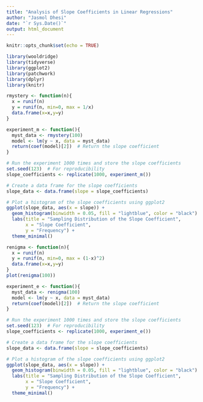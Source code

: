 ---
title: "Analysis of Slope Coefficients in Linear Regressions"
author: "Jasmol Dhesi"
date: "`r Sys.Date()`"
output: html_document
---

```{r setup, include=FALSE}
knitr::opts_chunk$set(echo = TRUE)
```


```{r setup_libraries, echo=FALSE, message=FALSE, warning=FALSE}
library(wooldridge)
library(tidyverse)
library(ggplot2)
library(patchwork)
library(dplyr)
library(knitr)
```

```{r iid_sample}
rmystery <- function(n){
  x = runif(n)
  y = runif(n, min=0, max = 1/x)
  data.frame(x=x,y=y)
}
```

```{r expperiment_fun}
experiment_m <- function(){
  myst_data <- rmystery(100)
  model <- lm(y ~ x, data = myst_data)
  return(coef(model)[2])  # Return the slope coefficient
}
```

```{r visualization_mystery}
# Run the experiment 1000 times and store the slope coefficients
set.seed(123)  # For reproducibility
slope_coefficients <- replicate(1000, experiment_m())

# Create a data frame for the slope coefficients
slope_data <- data.frame(slope = slope_coefficients)

# Plot a histogram of the slope coefficients using ggplot2
ggplot(slope_data, aes(x = slope)) +
  geom_histogram(binwidth = 0.05, fill = "lightblue", color = "black") +
  labs(title = "Sampling Distribution of the Slope Coefficient",
       x = "Slope Coefficient",
       y = "Frequency") +
  theme_minimal()
```

```{r enigma}
renigma <- function(n){
  x = runif(n)
  y = runif(n, min=0, max = (1-x)^2)
  data.frame(x=x,y=y)
}
plot(renigma(100))
```

```{r expperiment_e}
experiment_e <- function(){
  myst_data <- renigma(100)
  model <- lm(y ~ x, data = myst_data)
  return(coef(model)[2])  # Return the slope coefficient
}
```

```{r visualization_enigma}
# Run the experiment 1000 times and store the slope coefficients
set.seed(123)  # For reproducibility
slope_coefficients <- replicate(1000, experiment_e())

# Create a data frame for the slope coefficients
slope_data <- data.frame(slope = slope_coefficients)

# Plot a histogram of the slope coefficients using ggplot2
ggplot(slope_data, aes(x = slope)) +
  geom_histogram(binwidth = 0.05, fill = "lightblue", color = "black") +
  labs(title = "Sampling Distribution of the Slope Coefficient",
       x = "Slope Coefficient",
       y = "Frequency") +
  theme_minimal()
```